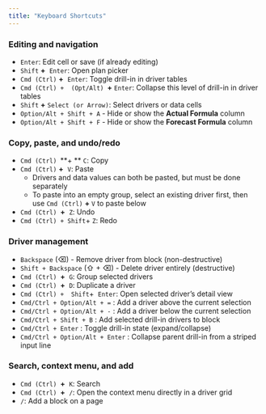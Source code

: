 ```yaml
---
title: "Keyboard Shortcuts"
---
```


### **Editing and navigation**

- `Enter`: Edit cell or save (if already editing)
- `Shift` **\+**  `Enter`: Open plan picker
- `Cmd (Ctrl)` **\+**  `Enter`: Toggle drill-in in driver tables
- `Cmd (Ctrl) +  (Opt/Alt) `**\+** `Enter`: Collapse this level of drill-in in driver tables
- `Shift` **\+** `Select (or Arrow)`: Select drivers or data cells
- `Option/Alt + Shift + A` - Hide or show the **Actual Formula** column
- `Option/Alt + Shift + F` - Hide or show the **Forecast Formula** column

### **Copy, paste, and undo/redo**

- `Cmd (Ctrl) `**\+ ** `C`: Copy
- `Cmd (Ctrl)` **\+**  `V`: Paste
  - Drivers and data values can both be pasted, but must be done separately
  - To paste into an empty group, select an existing driver first, then use `Cmd (Ctrl)` **\+** `V` to paste below
- `Cmd (Ctrl) `**\+**  `Z`: Undo
- `Cmd (Ctrl) + Shift`\+ `Z`: Redo

### **Driver management**

- `Backspace` (⌫) - Remove driver from block (non-destructive)
- `Shift + Backspace` (⇧ \+ ⌫) - Delete driver entirely (destructive)
- `Cmd (Ctrl) `**\+**  `G`: Group selected drivers
- `Cmd (Ctrl) `**\+**  `D`: Duplicate a driver
- `Cmd (Ctrl) +  Shift`\+  `Enter`: Open selected driver’s detail view
- `Cmd/Ctrl + Option/Alt + =` : Add a driver above the current selection
- `Cmd/Ctrl + Option/Alt + -` : Add a driver below the current selection
- `Cmd/Ctrl + Shift + B` : Add selected drill-in drivers to block
- `Cmd/Ctrl + Enter` : Toggle drill-in state (expand/collapse)
- `Cmd/Ctrl + Option/Alt + Enter` : Collapse parent drill-in from a striped input line

### **Search, context menu, and add**

- `Cmd (Ctrl) `**\+**  `K`: Search
- `Cmd (Ctrl) `**\+**  `/`: Open the context menu directly in a driver grid
- `/`: Add a block on a page